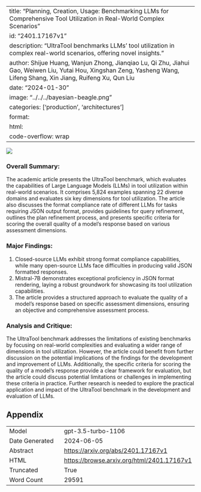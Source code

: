 
---
title: "Planning, Creation, Usage: Benchmarking LLMs for Comprehensive Tool Utilization in Real-World Complex Scenarios"
id: "2401.17167v1"
description: "UltraTool benchmarks LLMs' tool utilization in complex real-world scenarios, offering novel insights."
author: Shijue Huang, Wanjun Zhong, Jianqiao Lu, Qi Zhu, Jiahui Gao, Weiwen Liu, Yutai Hou, Xingshan Zeng, Yasheng Wang, Lifeng Shang, Xin Jiang, Ruifeng Xu, Qun Liu
date: "2024-01-30"
image: "../../../bayesian-beagle.png"
categories: ['production', 'architectures']
format:
  html:
    code-overflow: wrap
---

![](../../../bayesian-beagle.png)

### Overall Summary:

The academic article presents the UltraTool benchmark, which evaluates the capabilities of Large Language Models (LLMs) in tool utilization within real-world scenarios. It comprises 5,824 examples spanning 22 diverse domains and evaluates six key dimensions for tool utilization. The article also discusses the format compliance rate of different LLMs for tasks requiring JSON output format, provides guidelines for query refinement, outlines the plan refinement process, and presents specific criteria for scoring the overall quality of a model's response based on various assessment dimensions.

### Major Findings:
1. Closed-source LLMs exhibit strong format compliance capabilities, while many open-source LLMs face difficulties in producing valid JSON formatted responses.
2. Mistral-7B demonstrates exceptional proficiency in JSON format rendering, laying a robust groundwork for showcasing its tool utilization capabilities.
3. The article provides a structured approach to evaluate the quality of a model's response based on specific assessment dimensions, ensuring an objective and comprehensive assessment process.

### Analysis and Critique:
The UltraTool benchmark addresses the limitations of existing benchmarks by focusing on real-world complexities and evaluating a wider range of dimensions in tool utilization. However, the article could benefit from further discussion on the potential implications of the findings for the development and improvement of LLMs. Additionally, the specific criteria for scoring the quality of a model's response provide a clear framework for evaluation, but the article could discuss potential limitations or challenges in implementing these criteria in practice. Further research is needed to explore the practical application and impact of the UltraTool benchmark in the development and evaluation of LLMs.

## Appendix

|          |          |
|----------|----------|
| Model     | gpt-3.5-turbo-1106       |
| Date Generated     | 2024-06-05       |
| Abstract | [https://arxiv.org/abs/2401.17167v1](https://arxiv.org/abs/2401.17167v1)        |
| HTML     | [https://browse.arxiv.org/html/2401.17167v1](https://browse.arxiv.org/html/2401.17167v1)       |
| Truncated       | True       |
| Word Count       | 29591       |